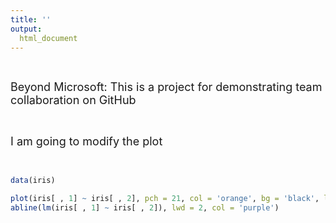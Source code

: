 ```yaml
---
title: ''
output:
  html_document
---
```


<br>

<p align = 'justify'>

<font size = '4'> Beyond Microsoft: This is a project for demonstrating team collaboration on GitHub</font>

</p>


<br>

<font size='4'> I am going to modify the plot</font>

<br>

```r

data(iris)

plot(iris[ , 1] ~ iris[ , 2], pch = 21, col = 'orange', bg = 'black', las = 1)
abline(lm(iris[ , 1] ~ iris[ , 2]), lwd = 2, col = 'purple')


```




